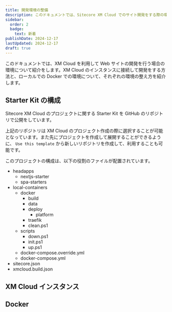 ```yaml
---
title: 開発環境の整備
description: このドキュメントでは、Sitecore XM Cloud でのサイト開発をする際の環境について紹介をします。
sidebar:
  order: 2
  badge:
    text: 新着
publishDate: 2024-12-17
lastUpdated: 2024-12-17
draft: true
---
```



このドキュメントでは、XM Cloud を利用して Web サイトの開発を行う場合の環境について紹介をします。XM Cloud のインスタンスに接続して開発をする方法と、ローカルでの Docker での環境について、それぞれの環境の整え方を紹介します。

## Starter Kit の構成

Sitecore XM Cloud のプロジェクトに関する Starter Kit を GitHub のリポジトリで公開をしています。

<LinkCard
  title="XM Cloud Front End Application Starter Kits"
  href="https://github.com/sitecorelabs/xmcloud-foundation-head"
  target="_blank"
  description="This repository contains the Next.js Starter Kit, and the SPA Starters monorepo (which includes a Node Proxy Application and and SPA starter apps) for Sitecore XM Cloud Development. It is intended to get developers up and running quickly with a new front end project that is integrated with Sitecore XM Cloud."
/>

上記のリポジトリは XM Cloud のプロジェクト作成の際に選択することが可能となっています。また先にプロジェクトを作成して展開することができるように、 `Use this template` から新しいリポジトリを作成して、利用することも可能です。

このプロジェクトの構成は、以下の役割のファイルが配置されています。

<FileTree>

- headapps
  - nextjs-starter
  - spa-starters
- local-containers
  - docker
    - build
    - data
    - deploy
      - platform
    - traefik
    - clean.ps1
  - scripts
    - down.ps1
    - init.ps1
    - up.ps1
  - docker-compose.override.yml
  - docker-compose.yml
- sitecore.json
- xmcloud.build.json

</FileTree>

## XM Cloud インスタンス

## Docker

